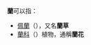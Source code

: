 '''蘭'''可以指：
*[[佩兰_(植物)|佩蘭]]（{{lang-xm|Eupatorium fortunei}}），又名'''蘭草'''
*[[蘭科|蘭科]]（{{sn|Orchidaceae}}）植物，通稱'''蘭花'''
{{disambig}}
